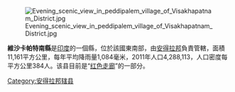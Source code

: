 [[Image:Evening_scenic_view_in_peddipalem_village_of_Visakhapatnam_District.jpg|right]]

'''維沙卡帕特南縣'''是[[印度|印度]]的一個縣，位於該國東南部，由[[安得拉邦|安得拉邦]]負責管轄，面積11,161平方公里，每年平均降雨量1,084毫米，2011年人口4,288,113，人口密度每平方公里384人。该县目前是“[[红色走廊|红色走廊]]”的一部分。

{{印度行政区划小作品}}
[[Category:安得拉邦辖县|Category:安得拉邦辖县]]